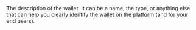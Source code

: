   

  
<ResponseField name="Description" type="string" default="">  
<MaxLength255Characters />    
The description of the wallet. It can be a name, the type, or anything else that can help you clearly identify the wallet on the platform (and for your end users).  
</ResponseField>